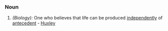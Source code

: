 ===Noun===
#''(Biology):'' One who believes that life can be produced [[independently]] of [[antecedent]] - [[Huxley]]